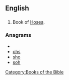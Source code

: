 ==English==

==={{abbreviation}}===
{{infl|en|abbreviation}}
# {{biblical}} Book of [[Hosea]].

===Anagrams===
* {{alphagram|hos}}
* [[ohs#English|ohs]]
* [[sho#English|sho]]
* [[soh#English|soh]]


[[Category:Books of the Bible]]